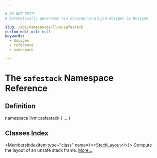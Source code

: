 ```yaml
---

# DO NOT EDIT!
# Automatically generated via docusaurus-plugin-doxygen by Doxygen.

slug: /api/namespaces/llvm/safestack
custom_edit_url: null
keywords:
  - doxygen
  - reference
  - namespace

---
```





# The `safestack` Namespace Reference

<DoxygenPage pluginConfig={pluginConfig}>



## Definition

<CodeBlock>namespace llvm::safestack &#123; ... &#125;</CodeBlock>

## Classes Index

<MembersIndex>

<MembersIndexItem
  type="class"
  name={<><a href="/docs/api/classes/llvm/safestack/stacklayout">StackLayout</a></>}>
Compute the layout of an unsafe stack frame. <a href="/docs/api/classes/llvm/safestack/stacklayout/#details">More...</a>
</MembersIndexItem>

</MembersIndex>


</DoxygenPage>

